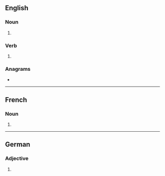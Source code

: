 {{also|inversés}}
==English==

===Noun===
{{head|en|noun form}}

# {{plural of|inverse|lang=en}}

===Verb===
{{head|en|verb form}}

# {{en-third-person singular of|inverse}}

===Anagrams===
* {{anagrams|en|a=eeinrssv|inserves|versines}}

----

==French==

===Noun===
{{head|fr|noun plural form|g=m}}

# {{plural of|inverse|lang=fr}}

----

==German==

===Adjective===
{{head|de|adjective form}}

# {{inflection of|de|invers||str//mix|nom//acc|n|s}}